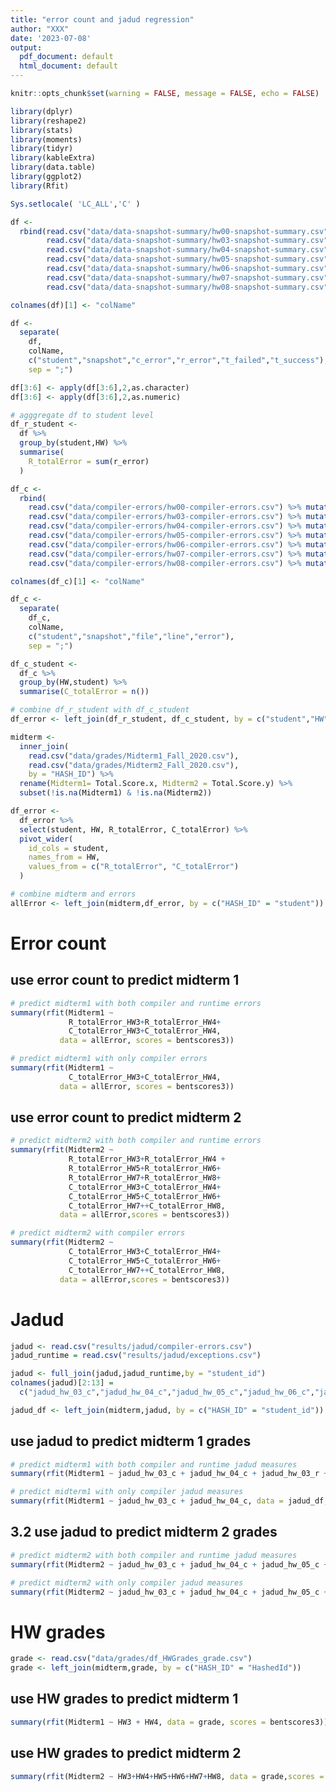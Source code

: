 ```yaml
---
title: "error count and jadud regression"
author: "XXX"
date: '2023-07-08'
output:
  pdf_document: default
  html_document: default
---
```


```r
knitr::opts_chunk$set(warning = FALSE, message = FALSE, echo = FALSE)

library(dplyr)
library(reshape2)
library(stats)
library(moments)
library(tidyr)
library(kableExtra)
library(data.table)
library(ggplot2)
library(Rfit)

Sys.setlocale( 'LC_ALL','C' ) 
```

```r
df <- 
  rbind(read.csv("data/data-snapshot-summary/hw00-snapshot-summary.csv") %>% mutate(HW = "HW0"),
        read.csv("data/data-snapshot-summary/hw03-snapshot-summary.csv") %>% mutate(HW = "HW3"),
        read.csv("data/data-snapshot-summary/hw04-snapshot-summary.csv") %>% mutate(HW = "HW4"),
        read.csv("data/data-snapshot-summary/hw05-snapshot-summary.csv") %>% mutate(HW = "HW5"),
        read.csv("data/data-snapshot-summary/hw06-snapshot-summary.csv") %>% mutate(HW = "HW6"),
        read.csv("data/data-snapshot-summary/hw07-snapshot-summary.csv") %>% mutate(HW = "HW7"),
        read.csv("data/data-snapshot-summary/hw08-snapshot-summary.csv") %>% mutate(HW = "HW8"))

colnames(df)[1] <- "colName"

df <- 
  separate(
    df,
    colName,
    c("student","snapshot","c_error","r_error","t_failed","t_success"),
    sep = ";")

df[3:6] <- apply(df[3:6],2,as.character)
df[3:6] <- apply(df[3:6],2,as.numeric)

# agggregate df to student level
df_r_student <- 
  df %>% 
  group_by(student,HW) %>% 
  summarise(
    R_totalError = sum(r_error)
  )

```

```r

df_c <- 
  rbind(
    read.csv("data/compiler-errors/hw00-compiler-errors.csv") %>% mutate(HW = "HW0"),
    read.csv("data/compiler-errors/hw03-compiler-errors.csv") %>% mutate(HW = "HW3"),
    read.csv("data/compiler-errors/hw04-compiler-errors.csv") %>% mutate(HW = "HW4"),
    read.csv("data/compiler-errors/hw05-compiler-errors.csv") %>% mutate(HW = "HW5"),
    read.csv("data/compiler-errors/hw06-compiler-errors.csv") %>% mutate(HW = "HW6"),
    read.csv("data/compiler-errors/hw07-compiler-errors.csv") %>% mutate(HW = "HW7"),
    read.csv("data/compiler-errors/hw08-compiler-errors.csv") %>% mutate(HW = "HW8"))

colnames(df_c)[1] <- "colName"

df_c <- 
  separate(
    df_c,
    colName,
    c("student","snapshot","file","line","error"),
    sep = ";")

df_c_student <- 
  df_c %>% 
  group_by(HW,student) %>% 
  summarise(C_totalError = n())

# combine df_r_student with df_c_student
df_error <- left_join(df_r_student, df_c_student, by = c("student","HW"))
```

```r

midterm <- 
  inner_join(
    read.csv("data/grades/Midterm1_Fall_2020.csv"),
    read.csv("data/grades/Midterm2_Fall_2020.csv"), 
    by = "HASH_ID") %>% 
  rename(Midterm1= Total.Score.x, Midterm2 = Total.Score.y) %>% 
  subset(!is.na(Midterm1) & !is.na(Midterm2))

df_error <- 
  df_error %>% 
  select(student, HW, R_totalError, C_totalError) %>% 
  pivot_wider(
    id_cols = student,
    names_from = HW,
    values_from = c("R_totalError", "C_totalError")
  )

# combine midterm and errors
allError <- left_join(midterm,df_error, by = c("HASH_ID" = "student"))

```

# Error count
## use error count to predict midterm 1
```r
# predict midterm1 with both compiler and runtime errors
summary(rfit(Midterm1 ~
             R_totalError_HW3+R_totalError_HW4+
             C_totalError_HW3+C_totalError_HW4,
           data = allError, scores = bentscores3))

# predict midterm1 with only compiler errors
summary(rfit(Midterm1 ~
             C_totalError_HW3+C_totalError_HW4,
           data = allError, scores = bentscores3))

```

## use error count to predict midterm 2
```r
# predict midterm2 with both compiler and runtime errors
summary(rfit(Midterm2 ~
             R_totalError_HW3+R_totalError_HW4 +
             R_totalError_HW5+R_totalError_HW6+
             R_totalError_HW7+R_totalError_HW8+
             C_totalError_HW3+C_totalError_HW4+
             C_totalError_HW5+C_totalError_HW6+
             C_totalError_HW7++C_totalError_HW8,
           data = allError,scores = bentscores3))

# predict midterm2 with compiler errors
summary(rfit(Midterm2 ~
             C_totalError_HW3+C_totalError_HW4+
             C_totalError_HW5+C_totalError_HW6+
             C_totalError_HW7++C_totalError_HW8,
           data = allError,scores = bentscores3))

```

\newpage

# Jadud
```r

jadud <- read.csv("results/jadud/compiler-errors.csv")
jadud_runtime = read.csv("results/jadud/exceptions.csv")

jadud <- full_join(jadud,jadud_runtime,by = "student_id")
colnames(jadud)[2:13] = 
  c("jadud_hw_03_c","jadud_hw_04_c","jadud_hw_05_c","jadud_hw_06_c","jadud_hw_07_c","jadud_hw_08_c","jadud_hw_03_r","jadud_hw_04_r","jadud_hw_05_r","jadud_hw_06_r","jadud_hw_07_r","jadud_hw_08_r")

jadud_df <- left_join(midterm,jadud, by = c("HASH_ID" = "student_id"))
```

## use jadud  to predict midterm 1 grades
```r
# predict midterm1 with both compiler and runtime jadud measures
summary(rfit(Midterm1 ~ jadud_hw_03_c + jadud_hw_04_c + jadud_hw_03_r + jadud_hw_04_r, data = jadud_df, scores = bentscores3))
```

```r
# predict midterm1 with only compiler jadud measures
summary(rfit(Midterm1 ~ jadud_hw_03_c + jadud_hw_04_c, data = jadud_df, scores = bentscores3))

```

## 3.2 use  jadud to predict midterm 2 grades
```r
# predict midterm2 with both compiler and runtime jadud measures
summary(rfit(Midterm2 ~ jadud_hw_03_c + jadud_hw_04_c + jadud_hw_05_c + jadud_hw_06_c + jadud_hw_07_c + jadud_hw_08_c + jadud_hw_03_r + jadud_hw_04_r + jadud_hw_05_r + jadud_hw_06_r + jadud_hw_07_r + jadud_hw_08_r, data = jadud_df, scores = bentscores3))
```

```r
# predict midterm2 with only compiler jadud measures
summary(rfit(Midterm2 ~ jadud_hw_03_c + jadud_hw_04_c + jadud_hw_05_c + jadud_hw_06_c + jadud_hw_07_c + jadud_hw_08_c, data = jadud_df, scores = bentscores3))

```

# HW grades
```r
grade <- read.csv("data/grades/df_HWGrades_grade.csv") 
grade <- left_join(midterm,grade, by = c("HASH_ID" = "HashedId"))

```
## use HW grades to predict midterm 1
```r
summary(rfit(Midterm1 ~ HW3 + HW4, data = grade, scores = bentscores3))
```

## use HW grades to predict midterm 2
```r
summary(rfit(Midterm2 ~ HW3+HW4+HW5+HW6+HW7+HW8, data = grade,scores = bentscores3))
```
